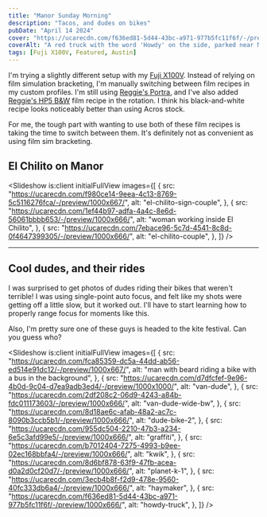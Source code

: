 ```yaml
---
title: "Manor Sunday Morning"
description: "Tacos, and dudes on bikes"
pubDate: "April 14 2024"
cover: "https://ucarecdn.com/f636ed81-5d44-43bc-a971-977b5fc11f6f/-/preview/1000x666/"
coverAlt: "A red truck with the word 'Howdy' on the side, parked near Manor in Austin, Texas"
tags: [Fuji X100V, Featured, Austin]
---
```



I'm trying a slightly different setup with my [Fuji X100V](https://brianhan.com/tags/fuji%20x100v/). Instead of relying on film simulation bracketing, I'm manually switching between film recipes in my custom profiles. I'm still using [Reggie's Portra](https://reggiebphotography.com/blog/the-most-versatile-fujifilm-x-trans-iv-film-simulation-recipe-reggies-portra), and I've also added [Reggie's HP5 B&W](https://reggiebphotography.com/blog/the-most-versatile-fujifilm-x-trans-iv-film-simulation-recipe-reggies-hp5) film recipe in the rotation. I think his black-and-white recipe looks noticeably better than using Acros stock.

For me, the tough part with wanting to use both of these film recipes is taking the time to switch between them. It's definitely not as convenient as using film sim bracketing.

## El Chilito on Manor

<Slideshow
  is:client
  initialFullView
  images={[
    {
      src: "https://ucarecdn.com/f980ce14-9eea-4c13-8769-5c5116276fca/-/preview/1000x667/",
      alt: "el-chilito-sign-couple",
    },
    {
      src: "https://ucarecdn.com/1ef44b97-adfa-4a4c-8e6d-56061bbbb653/-/preview/1000x666/",
      alt: "woman working inside El Chilito",
    },
    {
      src: "https://ucarecdn.com/7ebace96-5c7d-4541-8c8d-0f4647399305/-/preview/1000x666/",
      alt: "el-chilito-couple",
    },
  ]}
/>

---

## Cool dudes, and their rides

I was surprised to get photos of dudes riding their bikes that weren't terrible! I was using single-point auto focus, and felt like my shots were getting off a little slow, but it worked out. I'll have to start learning how to properly range focus for moments like this.

Also, I'm pretty sure one of these guys is headed to the kite festival. Can you guess who?

<Slideshow
  is:client
  initialFullView
  images={[
    {
      src: "https://ucarecdn.com/fca85359-dc5a-44dd-ab56-ed514e91dc12/-/preview/1000x667/",
      alt: "man with beard riding a bike with a bus in the background",
    },
    {
      src: "https://ucarecdn.com/d7dfcfef-9e96-4b0d-9c04-d7ea9adb3ed4/-/preview/1000x1000/",
      alt: "van-dude",
    },
    {
      src: "https://ucarecdn.com/2df208c2-06d9-4243-a84b-fdc011173603/-/preview/1000x666/",
      alt: "van-dude-wide-bw",
    },
    {
      src: "https://ucarecdn.com/8d18ae6c-afab-48a2-ac7c-8090b3ccb5b1/-/preview/1000x666/",
      alt: "dude-bike-2",
    },
    {
      src: "https://ucarecdn.com/955dc504-2210-47b3-a234-6e5c3afd99e5/-/preview/1000x666/",
      alt: "graffiti",
    },
    {
      src: "https://ucarecdn.com/b7012404-7275-4993-b9ee-02ec168bbfa4/-/preview/1000x666/",
      alt: "kwik",
    },
    {
      src: "https://ucarecdn.com/8d6bf878-63f9-47fb-acea-d0a2d0cf20d7/-/preview/1000x666/",
      alt: "planet-k-1",
    },
    {
      src: "https://ucarecdn.com/3ecb4b8f-f2d9-478e-9560-40fc333db6a4/-/preview/1000x666/",
      alt: "haymaker",
    },
    {
      src: "https://ucarecdn.com/f636ed81-5d44-43bc-a971-977b5fc11f6f/-/preview/1000x666/",
      alt: "howdy-truck",
    },
  ]}
/>
